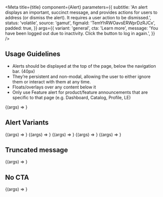 

<Meta
  title={title}
  component={Alert}
  parameters={{
    subtitle:
      'An alert displays an important, succinct message, and provides actions for users to address (or dismiss the alert). It requires a user action to be dismissed.',
    status: 'volatile',
    source: 'gamut',
    figmaId: 'TemYhRWOavsERWprDzRJCx',
    padded: true,
  }}
  args={{
    variant: 'general',
    cta: 'Learn more',
    message:
      'You have been logged out due to inactivity. Click the button to log in again.',
  }}
/>

## Usage Guidelines

- Alerts should be displayed at the top of the page, below the navigation bar. (40px)
- They’re persistent and non-modal, allowing the user to either ignore them or interact with them at any time.
- Floats/overlays over any content below it
- Only use Feature alert for product/feature announcements that are specific to that page (e.g. Dashboard, Catalog, Profile, LE)

<Canvas>
  <Story name="Alert">{(args) => <Alert {...args} />}</Story>
</Canvas>

<Props story="Alert" />

## Alert Variants

<Canvas isColumn>
  <Story name="general" args={ALERTS.general}>
    {(args) => <Alert {...args} />}
  </Story>
  <Story name="success" args={ALERTS.success}>
    {(args) => <Alert {...args} />}
  </Story>
  <Story name="error" args={ALERTS.error}>
    {(args) => <Alert {...args} />}
  </Story>
  <Story name="maintenance" args={ALERTS.maintenance}>
    {(args) => <Alert {...args} />}
  </Story>
  <Story name="feature" args={ALERTS.feature}>
    {(args) => <Alert {...args} />}
  </Story>
</Canvas>

## Truncated message

<Canvas>
  <Story
    name="Truncated"
    args={{
      message:
        'You can now do this new thing with this new feature we just added! Maintenance: Codecademy will be offline between 02:00 AM and 08:00 AM.  Couldn’t save your account changes because there is connection.',
    }}
  >
    {(args) => <Alert {...args} />}
  </Story>
</Canvas>

## No CTA

<Canvas>
  <Story name="No CTA" args={{ cta: undefined }}>
    {(args) => <Alert {...args} />}
  </Story>
</Canvas>
